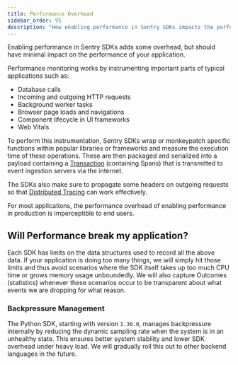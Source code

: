 ```yaml
---
title: Performance Overhead
sidebar_order: 95
description: "How enabling performance in Sentry SDKs impacts the performance of your application."
---
```


Enabling performance in Sentry SDKs adds some overhead, but should have minimal impact on the performance of your application.

Performance monitoring works by instrumenting important parts of typical applications such as:

- Database calls
- Incoming and outgoing HTTP requests
- Background worker tasks
- Browser page loads and navigations
- Component lifecycle in UI frameworks
- Web Vitals

To perform this instrumentation, Sentry SDKs wrap or monkeypatch specific functions within popular libraries or frameworks and measure the execution time of these operations. These are then packaged and serialized into a payload containing a [Transaction](/product/performance/transaction-summary/#what-is-a-transaction) (containing Spans) that is transmitted to event ingestion servers via the internet.

The SDKs also make sure to propagate some headers on outgoing requests so that [Distributed Tracing](/product/sentry-basics/tracing/) can work effectively.

<Note>

For most applications, the performance overhead of enabling performance in production is imperceptible to end users.

</Note>

## Will Performance break my application?

Each SDK has limits on the data structures used to record all the above data. If your application is doing too many things, we will simply hit those limits and thus avoid scenarios where the SDK itself takes up too much CPU time or grows memory usage unboundedly. We will also capture Outcomes (statistics) whenever these scenarios occur to be transparent about what events we are dropping for what reason.

### Backpressure Management

The Python SDK, starting with version `1.30.0`, manages backpressure internally by reducing the dynamic sampling rate when the system is in an unhealthy state. This ensures better system stability and lower SDK overhead under heavy load. We will gradually roll this out to other backend languages in the future.
